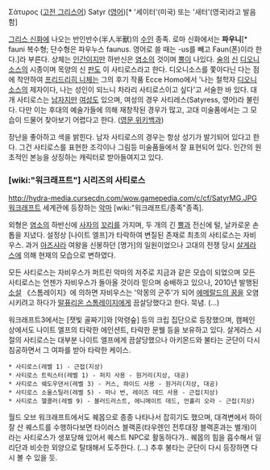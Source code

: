 Σάτυρος ([[고전 그리스어]])
Satyr ([[영어]])[* '세이터'(미국) 또는 '새터'(영국)라고 발음함]

[[그리스 신화]]에 나오는 반인반수(半人半獸)의 [[수인]] 종족. 로마 신화에서는 '''파우니'''[* fauni 복수형; 단수형은 파우누스 faunus. 영어로 쓸 때는 -us를 빼고 Faun(폰)이라 한다.]라 부른다. 상체는 [[인간]]이지만 하반신은 [[염소]]의 것이며 [[뿔]]이 나있다. [[술]]의 [[신]] [[디오니소스]]의 시종이며 목양의 신 [[판]]도 이 사티로스라고 한다. 디오니소스를 쫓아다닌 다는 점에 착안하여 [[프리드리히 니체]]는 그의 후기 작품 Ecce Homo에서 '나는 철학자 [[디오니소스]]의 제자이다, 나는 성인이 되느니 차라리 사티로스이고 싶다'고 서술한 바 있다. 대개 사티로스는 [[남자]]지만 [[여성]]도 있으며, 여성의 경우 사티레스(Satyress, 영어)라 불린다. 다만 이는 후대의 예술가들에 의해 재창작된 경우가 많고, 고대 미술품에서는 그 모습이 드물어 찾아보기 어렵다고 한다. ([http://en.wikipedia.org/wiki/Satyr 영문 위키백과])

장난을 좋아하고 색을 밝힌다. 남자 사티로스의 경우는 항상 성기가 발기되어 있다고 한다. 그건 사티로스를 표현한 조각이나 그림등 미술품들에서 잘 표현되어 있다.
인간의 원초적인 본능을 상징하는 캐릭터로 받아들여지고 있다.

=== [wiki:"워크래프트"] 시리즈의 사티로스 ===
http://hydra-media.cursecdn.com/wow.gamepedia.com/c/cf/SatyrMG.JPG
[[워크래프트]] 세계관에 등장하는 [[악마]] [wiki:"워크래프트/종족"종족].

외형은 [[염소]]의 하반신에 [[사자]]의 [[꼬리]]를 가지며, 두 개의 긴 [[뿔]]과 전신에 털, 날카로운 손톱을 지녔다. 설정상 [나이트 엘프]가 타락하여 변질된 존재로 최초의 사티로스는 자비우스. 과거 [[아즈샤라]] 여왕을 신봉하던 [명가]의 일원이었으나 고대의 전쟁 당시 [[살게라스]]에 의해 현재의 모습으로 변하였다.

모든 사티로스는 자비우스가 퍼트린 악마의 저주로 지금과 같은 모습이 되었으며 모든 사티로스는 언젠가 자비우스가 돌아올 것이라 믿으며 숭배하고 있으나, 2010년 발행된 [[소설]] 《스톰레이지》에 의하면 자비우스는 '악몽의 군주'가 되어 [[에메랄드의 꿈]]을 오염시키려고 하다가 [[말퓨리온 스톰레이지]]에게 끔살당했다고 한다. 묵념. (...)

워크래프트3에서는 [잿빛 골짜기]와 [악령숲] 등의 크립 집단으로 등장했으며, 캠페인 상에서도 나이트 엘프의 타락한 에인션트, 타락한 문웰 등을 보유하고 있다. 살게라스 시절의 사티로스는 대부분 나이트 엘프에게 끔살당했으나 아키몬드와 불타는 군단이 다시 침공하면서 그 여파를 받아 타락한 케이스.

 * 사티로스(레벨 1) - 근접(지상)
 * 사티로스 트릭스터(레벨 1) - 퍼지 사용 - 원거리(지상, 대공)
 * 사티로스 쉐도우댄서(레벨 3) - 커스, 하이드 사용 - 원거리(지상, 대공)
 * 사티로스 소울스틸러(레벨 5) - 마나 번, 레이즈 데드 사용 - 근접(지상)
 * 사티로스 헬콜러(레벨 9) - 블러드러스트, 에니메이트 데드, 언홀리 오라 - 근접(지상)

월드 오브 워크래프트에서도 퀘몹으로 종종 나타나서 잡히기도 했으며, 대격변에서 하이잘 산 퀘스트를 수행하다보면 타이러스 블랙혼(타우렌인 전투대장 블랙혼과는 별개)이라는 사티로스가 생포당해 있어서 퀘스트 NPC로 활동하다가.. 퀘몹의 힘을 흡수해서 일리단과 비슷한 외양으로 탈태해서 도주한다. (...) 추후 불타는 군단이 다시 등장하면 다시 볼 수 있을 듯.
